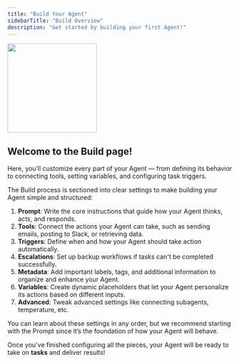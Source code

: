 ```yaml
---
title: "Build Your Agent"
sidebarTitle: "Build Overview"
description: "Get started by building your first Agent!"
---
```


<img 
  height="200"  
  src="/images/agent/build-overview.png" 
/>


## Welcome to the Build page!
Here, you’ll customize every part of your Agent — from defining its behavior to connecting tools, setting variables, and configuring task triggers.

The Build process is sectioned into clear settings to make building your Agent simple and structured:

1. **Prompt**: Write the core instructions that guide how your Agent thinks, acts, and responds.
2. **Tools**: Connect the actions your Agent can take, such as sending emails, posting to Slack, or retrieving data.
3. **Triggers**: Define when and how your Agent should take action automatically.
4. **Escalations**: Set up backup workflows if tasks can't be completed successfully.
5. **Metadata**: Add important labels, tags, and additional information to organize and enhance your Agent.
6. **Variables**: Create dynamic placeholders that let your Agent personalize its actions based on different inputs.
7. **Advanced**: Tweak advanced settings like connecting subagents, temperature, etc. 

<Tip>You can learn about these settings in any order, but we recommend starting with the Prompt since it’s the foundation of how your Agent will behave.</Tip>

Once you've finished configuring all the pieces, your Agent will be ready to take on **tasks** and deliver results!